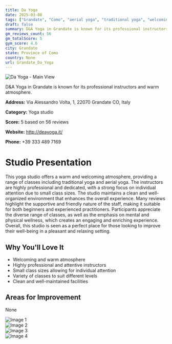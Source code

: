 ```yaml
---
title: Da Yoga
date: 2025-03-08
tags: ["Grandate", "Como", "aerial yoga", "traditional yoga", "welcoming", "professional", "Grandate"]  
draft: false
summary: D&A Yoga in Grandate is known for its professional instructors and warm atmosphere.
gm_reviews_count: 56
gm_totalScore: 5
gym_score: 4.6
city: Grandate
state: Province of Como
country: None
url: Grandate_Da_Yoga
---
```


<div className="aspect-[16/9] relative my-8">
  <img 
    src="https://lh5.googleusercontent.com/p/AF1QipN258ddqNlDjS6fKjcowl0R9ZWF-4qX3qDw4jp6=w1920-h1080-k-no"
    alt="Da Yoga - Main View"
    className="object-cover absolute inset-0 w-full h-full rounded-lg"
  />
</div>

D&A Yoga in Grandate is known for its professional instructors and warm atmosphere.

**Address:** Via Alessandro Volta, 1, 22070 Grandate CO, Italy

**Category:** Yoga studio

**Score:** 5 based on 56 reviews

**Website:** http://deayoga.it/

**Phone:** +39 333 489 7169

# Studio Presentation

This yoga studio offers a warm and welcoming atmosphere, providing a range of classes including traditional yoga and aerial yoga. The instructors are highly professional and dedicated, with a strong focus on individual attention due to small class sizes. The studio maintains a clean and well-organized environment that enhances the overall experience. Many reviews highlight the supportive and friendly nature of the staff, making it suitable for both beginners and experienced practitioners. Participants appreciate the diverse range of classes, as well as the emphasis on mental and physical wellness, which creates an engaging and enriching experience. Overall, this studio is seen as a perfect place for those looking to improve their well-being in a pleasant and relaxing setting.

## Why You'll Love It

- Welcoming and warm atmosphere
- Highly professional and attentive instructors
- Small class sizes allowing for individual attention
- Variety of classes to suit different levels
- Clean and well-maintained facilities

## Areas for Improvement

None

<div className="grid grid-cols-1 xl:grid-cols-2 gap-4 my-8">
<div className="aspect-[4/3] relative"><img src="https://lh3.googleusercontent.com/p/AF1QipOiA_REIVqxUawZNYcyiUz6W6IHEf0Gm8vulHEg=w1920-h1080-k-no" alt="Image 1" className="object-cover absolute inset-0 w-full h-full rounded-lg" /></div>
<div className="aspect-[4/3] relative"><img src="https://lh5.googleusercontent.com/p/AF1QipN6TSWo1dFbpLCb54aj2odIm6dUBnczmhueXFlc=w1920-h1080-k-no" alt="Image 2" className="object-cover absolute inset-0 w-full h-full rounded-lg" /></div>
<div className="aspect-[4/3] relative"><img src="https://lh5.googleusercontent.com/p/AF1QipMyDv9_Y8_z-qWwynlZ5LfqQoWlKXgmbepIKpNx=w1920-h1080-k-no" alt="Image 3" className="object-cover absolute inset-0 w-full h-full rounded-lg" /></div>
<div className="aspect-[4/3] relative"><img src="https://lh5.googleusercontent.com/p/AF1QipMw3i1jCH758D4_ehslqF0KgP8EsBTw92QZtgqO=w1920-h1080-k-no" alt="Image 4" className="object-cover absolute inset-0 w-full h-full rounded-lg" /></div>
</div>
